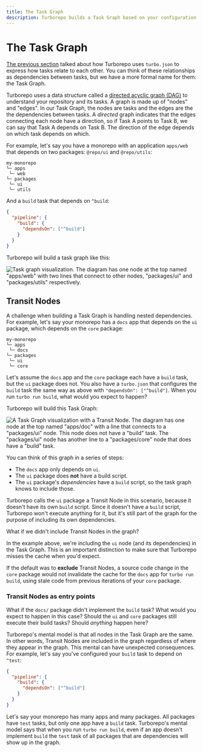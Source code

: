 ```yaml
---
title: The Task Graph
description: Turborepo builds a Task Graph based on your configuration and repository structure.
---
```


# The Task Graph

[The previous section][2] talked about how Turborepo uses `turbo.json` to
express how tasks relate to each other. You can think of these relationships as
dependencies between tasks, but we have a more formal name for them: the Task
Graph.

Turborepo uses a data structure called a [directed acyclic graph (DAG)][1] to
understand your repository and its tasks. A graph is made up of "nodes" and
"edges". In our Task Graph, the nodes are tasks and the edges are the the
dependencies between tasks. A _directed_ graph indicates that the edges
connecting each node have a direction, so if Task A points to Task B, we can say
that Task A depends on Task B. The direction of the edge depends on which task
depends on which.

For example, let's say you have a monorepo with an application `apps/web` that
depends on two packages: `@repo/ui` and `@repo/utils`:

```
my-monorepo
└─ apps
 └─ web
└─ packages
 └─ ui
 └─ utils
```

And a `build` task that depends on `^build`:

```json
{
  "pipeline": {
    "build": {
      "dependsOn": ["^build"]
    }
  }
}
```

Turborepo will build a task graph like this:

![Task graph visualization. The diagram has one node at the top named "apps/web" with two lines that connect to other nodes, "packages/ui" and "packages/utils" respectively.](/images/docs/simple-task-graph.png)

## Transit Nodes

A challenge when building a Task Graph is handling nested dependencies. For
example, let's say your monorepo has a `docs` app that depends on the `ui`
package, which depends on the `core` package:

```
my-monorepo
└─ apps
 └─ docs
└─ packages
 └─ ui
 └─ core
```

Let's assume the `docs` app and the `core` package each have a `build` task, but
the `ui` package does not. You also have a `turbo.json` that configures the
`build` task the same way as above with `"dependsOn": ["^build"]`. When you run
`turbo run build`, what would you expect to happen?

Turborepo will build this Task Graph:

![A Task Graph visualization with a Transit Node. The diagram has one node at the top named "apps/doc" with a line that connects to a "packages/ui" node. This node does not have a "build" task. The "packages/ui" node has another line to a "packages/core" node that does have a "build" task.](/images/docs/transitive-nodes.png)

You can think of this graph in a series of steps:

- The `docs` app only depends on `ui`.
- The `ui` package does **not** have a build script.
- The `ui` package's _dependencies_ have a `build` script, so the task graph knows to include those.

Turborepo calls the `ui` package a Transit Node in this scenario, because it
doesn't have its own `build` script. Since it doesn't have a `build` script,
Turborepo won't execute anything for it, but it's still part of the graph for
the purpose of including its own dependencies.

What if we didn't include Transit Nodes in the graph?

In the example above, we're including the `ui` node (and its dependencies) in
the Task Graph. This is an important distinction to make sure that Turborepo
misses the cache when you'd expect.

If the default was to **exclude** Transit Nodes, a source code change in the
`core` package would not invalidate the cache for the `docs` app for
`turbo run build`, using stale code from previous iterations of your `core`
package.

### Transit Nodes as entry points

What if the `docs/` package didn't implement the `build` task? What would
you expect to happen in this case? Should the `ui` and `core` packages still
execute their build tasks? Should _anything_ happen here?

Turborepo's mental model is that all nodes in the Task Graph are the same. In other words,
Transit Nodes are included in the graph regardless of where they appear in the graph.
This mental can have unexpected consequences. For example, let's say you've configured
your `build` task to depend on `^test`:

```json
{
  "pipeline": {
    "build": {
      "dependsOn": ["^build"]
    }
  }
}
```

Let's say your monorepo has many apps and many packages. All packages have
`test` tasks, but only one app have a `build` task. Turborepo's mental model
says that when you run `turbo run build`, even if an app doesn't implement `build`
the `test` task of all packages that are dependencies will show up in the graph.

[1]: https://en.wikipedia.org/wiki/Directed_acyclic_graph
[2]: /repo/docs/core-concepts/task-dependencies
